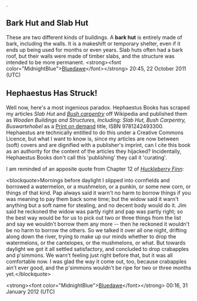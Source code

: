 <article id="28303285" title=Talk:Slab hut>
	<talkpage id="28303285" title="Talk:Slab hut">
{{FailedGA|00:29, 17 October 2013 (UTC)|topic=Art and architecture|page=1}}.

==Bark Hut and Slab Hut==
These are two different kinds of buildings. A '''bark hut''' is entirely made of bark, including the walls. It is a makeshift or temporary shelter, even if it ends up being used for months or even years. Slab huts often had a bark roof, but their walls were made of timber slabs, and the structure was intended to be more permanent. &lt;strong&gt;&lt;font color=&quot;MidnightBlue&quot;&gt;[[User:Bluedawe|Bluedawe]]&lt;/font&gt;&lt;/strong&gt; 20:45, 22 October 2011 (UTC)

== Hephaestus Has Struck! ==
Well now, here's a most ingenious paradox. Hephaestus Books has scraped my articles ''Slab Hut'' and ''[[Bush carpentry]]'' off Wikipedia and published them as ''Wooden Buildings and Structures, Including: Slab Hut, Bush Carpentry, Buswartehobel'' as a [[Print on demand]] title, ISBN 9781242493300. Hephaestus are technically entitled to do this under a Creative Commons Licence, but what I want to know is, since my articles are now between (soft) covers and are dignified with a publisher's imprint, can I cite this book as an authority for the content of the articles they hijacked? Incidentally, Hephaestus Books don't call this 'publishing' they call it 'curating'.

I am reminded of an apposite quote from Chapter 12 of ''[[Huckleberry Finn]]'':

&lt;blockquote&gt;Mornings before daylight I slipped into cornfields and borrowed a watermelon, or a mushmelon, or a punkin, or some new corn, or things of that kind. Pap always said it warn't no harm to borrow things if you was meaning to pay them back some time; but the widow said it warn't anything but a soft name for stealing, and no decent body would do it. Jim said he reckoned the widow was partly right and pap was partly right; so the best way would be for us to pick out two or three things from the list and say we wouldn't borrow them any more -- then he reckoned it wouldn't be no harm to borrow the others. So we talked it over all one night, drifting along down the river, trying to make up our minds whether to drop the watermelons, or the cantelopes, or the mushmelons, or what. But towards daylight we got it all settled satisfactory, and concluded to drop crabapples and p'simmons. We warn't feeling just right before that, but it was all comfortable now. I was glad the way it come out, too, because crabapples ain't ever good, and the p'simmons wouldn't be ripe for two or three months yet.&lt;/blockquote&gt; 

&lt;strong&gt;&lt;font color=&quot;MidnightBlue&quot;&gt;[[User:Bluedawe|Bluedawe]]&lt;/font&gt;&lt;/strong&gt; 00:16, 31 January 2012 (UTC)

{{Talk:Slab hut/GA1}}
	</talkpage>
</article>